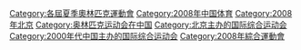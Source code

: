 {{Catnav|頁面分類|各種主題的頁面分類|按國家分類|各國體育|中国体育}}
{{Catnav|頁面分類|...|每年體育|2000年代體育|2008年體育}}
{{Catnav|頁面分類|...|体育|各國體育|中国体育}}
{{Commons category|2008 Summer Olympics}}
{{Catmore}}

[[Category:各屆夏季奧林匹克運動會|Category:各屆夏季奧林匹克運動會]]
[[Category:2008年中国体育|Category:2008年中国体育]]
[[Category:2008年北京|Category:2008年北京]]
[[Category:奥林匹克运动会在中国|Category:奥林匹克运动会在中国]]
[[Category:北京主办的国际综合运动会|Category:北京主办的国际综合运动会]]
[[Category:2000年代中国主办的国际综合运动会|Category:2000年代中国主办的国际综合运动会]]
[[Category:2008年綜合運動會|Category:2008年綜合運動會]]